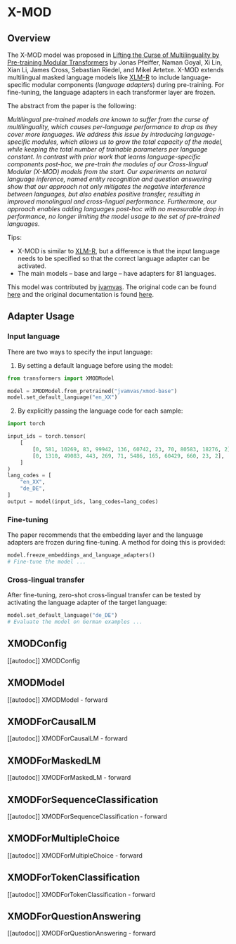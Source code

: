 <!--Copyright 2022 The HuggingFace Team. All rights reserved.

Licensed under the Apache License, Version 2.0 (the "License"); you may not use this file except in compliance with
the License. You may obtain a copy of the License at

http://www.apache.org/licenses/LICENSE-2.0

Unless required by applicable law or agreed to in writing, software distributed under the License is distributed on
an "AS IS" BASIS, WITHOUT WARRANTIES OR CONDITIONS OF ANY KIND, either express or implied. See the License for the
specific language governing permissions and limitations under the License.
-->

# X-MOD

## Overview

The X-MOD model was proposed in [Lifting the Curse of Multilinguality by Pre-training Modular Transformers](http://dx.doi.org/10.18653/v1/2022.naacl-main.255) by Jonas Pfeiffer, Naman Goyal, Xi Lin, Xian Li, James Cross, Sebastian Riedel, and Mikel Artetxe.
X-MOD extends multilingual masked language models like [XLM-R](xlm-roberta) to include language-specific modular components (_language adapters_) during pre-training. For fine-tuning, the language adapters in each transformer layer are frozen.

The abstract from the paper is the following:

*Multilingual pre-trained models are known to suffer from the curse of multilinguality, which causes per-language performance to drop as they cover more languages. We address this issue by introducing language-specific modules, which allows us to grow the total capacity of the model, while keeping the total number of trainable parameters per language constant. In contrast with prior work that learns language-specific components post-hoc, we pre-train the modules of our Cross-lingual Modular (X-MOD) models from the start. Our experiments on natural language inference, named entity recognition and question answering show that our approach not only mitigates the negative interference between languages, but also enables positive transfer, resulting in improved monolingual and cross-lingual performance. Furthermore, our approach enables adding languages post-hoc with no measurable drop in performance, no longer limiting the model usage to the set of pre-trained languages.*

Tips:
- X-MOD is similar to [XLM-R](xlm-roberta), but a difference is that the input language needs to be specified so that the correct language adapter can be activated.
- The main models – base and large – have adapters for 81 languages.

This model was contributed by [jvamvas](https://huggingface.co/jvamvas).
The original code can be found [here](https://github.com/facebookresearch/fairseq/tree/58cc6cca18f15e6d56e3f60c959fe4f878960a60/fairseq/models/xmod) and the original documentation is found [here](https://github.com/facebookresearch/fairseq/tree/58cc6cca18f15e6d56e3f60c959fe4f878960a60/examples/xmod).

## Adapter Usage

### Input language

There are two ways to specify the input language:
1. By setting a default language before using the model:

```python
from transformers import XMODModel

model = XMODModel.from_pretrained("jvamvas/xmod-base")
model.set_default_language("en_XX")
```

2. By explicitly passing the language code for each sample:

```python
import torch

input_ids = torch.tensor(
    [
        [0, 581, 10269, 83, 99942, 136, 60742, 23, 70, 80583, 18276, 2],
        [0, 1310, 49083, 443, 269, 71, 5486, 165, 60429, 660, 23, 2],
    ]
)
lang_codes = [
    "en_XX",
    "de_DE",
]
output = model(input_ids, lang_codes=lang_codes)
```

### Fine-tuning
The paper recommends that the embedding layer and the language adapters are frozen during fine-tuning. A method for doing this is provided:

```python
model.freeze_embeddings_and_language_adapters()
# Fine-tune the model ...
```

### Cross-lingual transfer
After fine-tuning, zero-shot cross-lingual transfer can be tested by activating the language adapter of the target language:

```python
model.set_default_language("de_DE")
# Evaluate the model on German examples ...
```

## XMODConfig

[[autodoc]] XMODConfig

## XMODModel

[[autodoc]] XMODModel
    - forward

## XMODForCausalLM

[[autodoc]] XMODForCausalLM
    - forward

## XMODForMaskedLM

[[autodoc]] XMODForMaskedLM
    - forward

## XMODForSequenceClassification

[[autodoc]] XMODForSequenceClassification
    - forward

## XMODForMultipleChoice

[[autodoc]] XMODForMultipleChoice
    - forward

## XMODForTokenClassification

[[autodoc]] XMODForTokenClassification
    - forward

## XMODForQuestionAnswering

[[autodoc]] XMODForQuestionAnswering
    - forward
